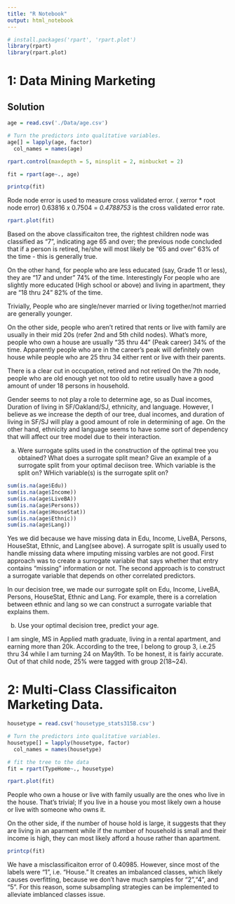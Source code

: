 ```yaml
---
title: "R Notebook"
output: html_notebook
---
```

```r
# install.packages('rpart', 'rpart.plot')
library(rpart)
library(rpart.plot)
```

# 1: Data Mining Marketing

## Solution

```r
age = read.csv('./Data/age.csv')
```


```r
# Turn the predictors into qualitative variables.
age[] = lapply(age, factor)
  col_names = names(age)

```

```r
rpart.control(maxdepth = 5, minsplit = 2, minbucket = 2)
```


```r
fit = rpart(age~., age)
```

```r
printcp(fit)
```

Rode node error is used to measure cross validated error. ( xerror * root node error)
0.63816 x 0.7504 = *0.4788753* is the cross validated error rate. 

```r
rpart.plot(fit)
```
Based on the above classificaiton tree, the rightest children node was classified as "7", indicating age 65 and over; the previous node concluded that if a person is retired, he/she will most likely be "65 and over" 63% of the time - this is generally true. 

On the other hand, for people who are less educated (say, Grade 11 or less), they are "17 and under" 74% of the time. Interestingly For people who are slightly more educated (High school or above) and living in apartment, they are "18 thru 24" 82% of the time. 

Trivially, People who are single/never married or living together/not married are generally younger. 

On the other side, people who aren't retired that rents or live with family are usually in their mid 20s (refer 2nd and 5th child nodes). What's more, people who own a house are usually "35 thru 44" (Peak career) 34% of the time. Apparently people who are in the career's peak will definitely own house while people who are 25 thru 34 either rent or live with their parents.

There is a clear cut in occupation, retired and not retired On the 7th node, people who are old enough yet not too old to retire usually have a good amount of under 18 persons in household.

Gender seems to not play a role to determine age, so as Dual incomes, Duration of living in SF/Oakland/SJ, ethnicity, and language. However, I believe as we increase the depth of our tree, dual incomes, and duration of living in SF/SJ will play a good amount of role in determining of age. On the other hand, ethnicity and language seems to have some sort of dependency that will affect our tree model due to their interaction.

(a) Were surrogate splits used in the construction of the optimal tree you obtained? What does a surrogate split mean? Give an example of a surrogate split from your optimal deciison tree. Which variable is the split on? WHich variable(s) is the surrogate split on?

```r
sum(is.na(age$Edu))
sum(is.na(age$Income))
sum(is.na(age$LiveBA))
sum(is.na(age$Persons))
sum(is.na(age$HouseStat))
sum(is.na(age$Ethnic))
sum(is.na(age$Lang))
```

Yes we did because we have missing data in Edu, Income, LiveBA, Persons, HouseStat, Ethnic, and Lang(see above). A surrogate split is usually used to handle missing data where imputing missing varbles are not good. First approach was to create a surrogate variable that says whether that entry contains "missing" information or not. The second approach is to construct a surrogate variable that depends on other correlated predictors. 

In our decision tree, we made our surrogate split on Edu, Income, LiveBA, Persons, HouseStat, Ethnic and Lang. For example, there is a correlation between ethnic and lang so we can construct a surrogate variable that explains them.

(b) Use your optimal decision tree, predict your age.


I am single, MS in Applied math graduate, living in a rental apartment, and earning more than 20k. According to the tree, I belong to group 3, i.e.25 thru 34 while I am turning 24 on May9th. To be honest, it is fairly accurate. Out of that child node, 25% were tagged with group 2(18~24). 


# 2: Multi-Class Classificaiton Marketing Data.


```r
housetype = read.csv('housetype_stats315B.csv')
```

```r
# Turn the predictors into qualitative variables.
housetype[] = lapply(housetype, factor)
  col_names = names(housetype)

```

```r
# fit the tree to the data
fit = rpart(TypeHome~., housetype)
```


```r
rpart.plot(fit)
```
People who own a house or live with family usually are the ones who live in the house. That's trivial; If you live in a house you most likely own a house or live with someone who owns it. 

On the other side, if the number of house hold is large, it suggests that they are living in an aparment while if the number of household is small and their income is high, they can most likely afford a house rather than apartment. 

```r
printcp(fit)
```
We have a misclassificaiton error of 0.40985. However, since most of the labels were "1", i.e. "House." It creates an imbalanced classes, which likely causes overfitting, because we don't have much samples for "2","4", and "5". For this reason, some subsampling strategies can be implemented to alleviate imblanced classes issue. 
